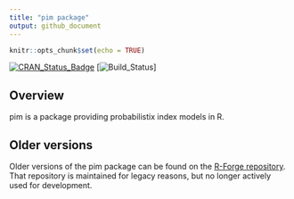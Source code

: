 ```yaml
---
title: "pim package"
output: github_document
---
```


<!-- README.md is generated from README.Rmd. Please edit that file -->

```r
knitr::opts_chunk$set(echo = TRUE)
```

[![CRAN_Status_Badge](http://www.r-pkg.org/badges/version/pim)](http://cran.r-project.org/package=pim)
[![Build_Status](https://travis-ci.org/CenterForStatistics-UGent/pim.svg?branch=master)]

## Overview

pim is a package providing probabilistix index models in R. 

## Older versions

Older versions of the pim package can be found on the [R-Forge repository](https://r-forge.r-project.org/R/?group_id=1120). That repository is maintained for legacy reasons, but no longer actively used for development.
